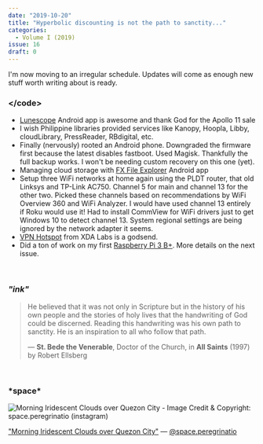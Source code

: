 ```yaml
---
date: "2019-10-20"
title: "Hyperbolic discounting is not the path to sanctity..."
categories:
  - Volume I (2019)
issue: 16
draft: 0
---
```


I'm now moving to an irregular schedule. Updates will come as enough new stuff worth writing about is ready.

### &lt;/code&gt;
- [Lunescope][1] Android app is awesome and thank God for the Apollo 11 sale
- I wish Philippine libraries provided services like Kanopy, Hoopla, Libby, cloudLibrary, PressReader, RBdigital, etc.
- Finally (nervously) rooted an Android phone. Downgraded the firmware first because the latest disables fastboot. Used Magisk. Thankfully the full backup works. I won't be needing custom recovery on this one (yet).
- Managing cloud storage with [FX File Explorer][2] Android app
- Setup three WiFi networks at home again using the PLDT router, that old Linksys and TP-Link AC750. Channel 5 for main and channel 13 for the other two. Picked these channels based on recommendations by WiFi Overview 360 and WiFi Analyzer. I would have used channel 13 entirely if Roku would use it! Had to install CommView for WiFi drivers just to get Windows 10 to detect channel 13. System regional settings are being ignored by the network adapter it seems.
- [VPN Hotspot][3] from XDA Labs is a godsend.
- Did a ton of work on my first [Raspberry Pi 3 B+][4]. More details on the next issue.

<br />

### *"ink"*
> He believed that it was not only in Scripture but in the history of his own people and the stories of holy lives that the handwriting of God could be discerned. Reading this handwriting was his own path to sanctity. He is an inspiration to all who follow that path.
> 
> &mdash; **St. Bede the Venerable**, Doctor of the Church, in **All Saints** (1997) by Robert Ellsberg

<br />

### \***space**\*
<p class="image-caption"> 

![Morning Iridescent Clouds over Quezon City - Image Credit & Copyright: space.peregrinatio (instagram)](./morning-iridescent-clouds-over-quezon-city-space-peregrinatio.jpg "Morning Iridescent Clouds over Quezon City - Image Credit & Copyright: space.peregrinatio (instagram)")

["Morning Iridescent Clouds over Quezon City"][space] &mdash; [@space.peregrinatio][spaceauthor]

</p>



[space]:https://code-ink-space.gitlab.io/space/morning-iridescent-clouds-quezon-city/
[spaceauthor]:https://www.instagram.com/space.peregrinatio/
[1]:https://lunescope.app/
[2]:https://play.google.com/store/apps/details?id=nextapp.fx&hl=en
[3]:https://www.xda-developers.com/vpn-hotspot-share-vpn-connection/
[4]:https://www.raspberrypi.org/products/raspberry-pi-3-model-b-plus/
